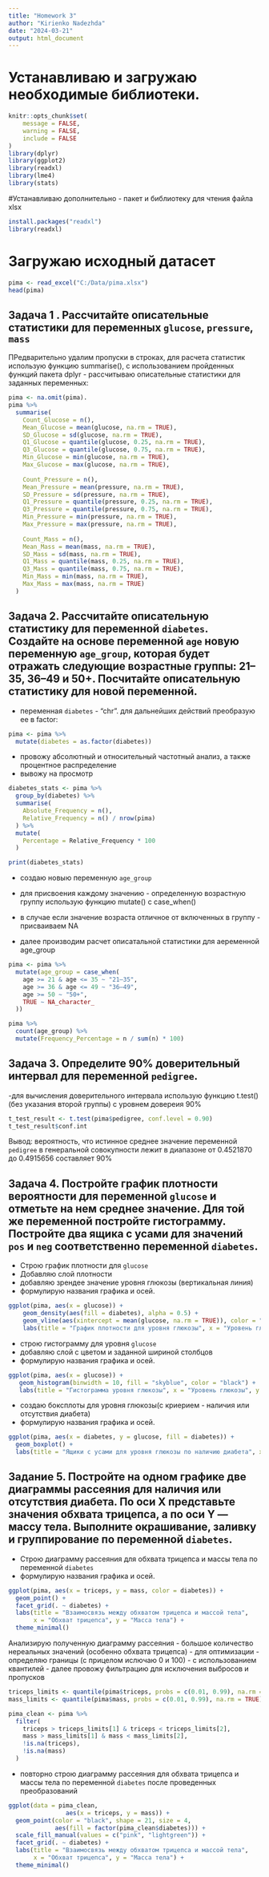 ---
title: "Homework 3"
author: "Kirienko Nadezhda"
date: "2024-03-21"
output: html_document
---

# Устанавливаю и загружаю необходимые библиотеки.
```{r setup, include=TRUE, message=FALSE, warning=FALSE}
knitr::opts_chunk$set(
	message = FALSE,
	warning = FALSE,
	include = FALSE
)
library(dplyr)
library(ggplot2)
library(readxl)
library(lme4)
library(stats)
```
#Устанавливаю дополнительно - пакет и библиотеку для чтения файла xlsx
```{r}
install.packages("readxl")
library(readxl)
```
# Загружаю исходный датасет

```{r}
pima <- read_excel("C:/Data/pima.xlsx")
head(pima)
```
## Задача  1 . Рассчитайте описательные статистики для переменных `glucose`, `pressure`, `mass`
ПРедварительно удалим пропуски в строках, для расчета статистик использую функцию summarise(), с использованием пройденных функций пакета dplyr - рассчитываю описательные статистики для заданных переменных:
```{r}
pima <- na.omit(pima).
pima %>%
  summarise( 
    Count_Glucose = n(), 
    Mean_Glucose = mean(glucose, na.rm = TRUE), 
    SD_Glucose = sd(glucose, na.rm = TRUE), 
    Q1_Glucose = quantile(glucose, 0.25, na.rm = TRUE), 
    Q3_Glucose = quantile(glucose, 0.75, na.rm = TRUE), 
    Min_Glucose = min(glucose, na.rm = TRUE),  
    Max_Glucose = max(glucose, na.rm = TRUE),  
    
    Count_Pressure = n(), 
    Mean_Pressure = mean(pressure, na.rm = TRUE), 
    SD_Pressure = sd(pressure, na.rm = TRUE), 
    Q1_Pressure = quantile(pressure, 0.25, na.rm = TRUE),
    Q3_Pressure = quantile(pressure, 0.75, na.rm = TRUE), 
    Min_Pressure = min(pressure, na.rm = TRUE),
    Max_Pressure = max(pressure, na.rm = TRUE), 
    
    Count_Mass = n(), 
    Mean_Mass = mean(mass, na.rm = TRUE), 
    SD_Mass = sd(mass, na.rm = TRUE), 
    Q1_Mass = quantile(mass, 0.25, na.rm = TRUE), 
    Q3_Mass = quantile(mass, 0.75, na.rm = TRUE), 
    Min_Mass = min(mass, na.rm = TRUE), 
    Max_Mass = max(mass, na.rm = TRUE) 
  )

```
## Задача 2.  Рассчитайте описательную статистику для переменной `diabetes`. Создайте на основе переменной `age` новую переменную `age_group`, которая будет отражать следующие возрастные группы: 21–35, 36–49 и 50+. Посчитайте описательную статистику для новой переменной.
- переменная `diabetes` - "chr". для дальнейших действий преобразую ее в factor:
```{r, include=TRUE}
pima <- pima %>%
  mutate(diabetes = as.factor(diabetes))
```
- провожу абсолютный и относительный частотный анализ, а также процентное распределение
- вывожу на просмотр
```{r, include=TRUE}

diabetes_stats <- pima %>%
  group_by(diabetes) %>%
  summarise(
    Absolute_Frequency = n(), 
    Relative_Frequency = n() / nrow(pima) 
  ) %>%
  mutate(
    Percentage = Relative_Frequency * 100 
  )

print(diabetes_stats)
```
- создаю новыю переменную `age_group`
- для присвоения каждому значению - определенную возрастную группу использую функцию mutate() с case_when()
- в случае если значение возраста отличное от включенных в группу - присваиваем NA

- далее производим расчет описатальной статистики для аеременной age_group
```{r, include=TRUE}
pima <- pima %>%
  mutate(age_group = case_when( 
    age >= 21 & age <= 35 ~ "21–35", 
    age >= 36 & age <= 49 ~ "36–49", 
    age >= 50 ~ "50+", 
    TRUE ~ NA_character_
  ))

pima %>%
  count(age_group) %>% 
  mutate(Frequency_Percentage = n / sum(n) * 100)

```
## Задача 3. Определите 90% доверительный интервал для переменной `pedigree`.

-для вычисления доверительного интервала использую функцию t.test() (без указания второй группы) с уровнем довереия 90%
```{r, include=TRUE}
t_test_result <- t.test(pima$pedigree, conf.level = 0.90) 
t_test_result$conf.int

```
Вывод:  вероятность, что истинное среднее значение переменной `pedigree` в генеральной совокупности лежит в диапазоне от 0.4521870 до 0.4915656 составляет 90%


## Задача 4. Постройте график плотности вероятности для переменной `glucose` и отметьте на нем среднее значение. Для той же переменной постройте гистограмму. Постройте два ящика с усами для значений `pos` и `neg` соответственно переменной `diabetes`.

- Строю график плотности для `glucose`
- Добавляю слой плотности 
- добавляю зрендее значение уровня глюкозы (вертикальная линия)
- формулирую названия графика и осей.
```{r, include=TRUE}
ggplot(pima, aes(x = glucose)) +
    geom_density(aes(fill = diabetes), alpha = 0.5) +
    geom_vline(aes(xintercept = mean(glucose, na.rm = TRUE)), color = "red", linetype = "dashed") +
    labs(title = "График плотности для уровня глюкозы", x = "Уровень глюкозы", y = "Плотность")

```
- строю гистограмму для уровня `glucose`
- добавляю слой с цветом и заданной шириной столбцов
- формулирую названия графика и осей.
```{r}
ggplot(pima, aes(x = glucose)) +
   geom_histogram(binwidth = 10, fill = "skyblue", color = "black") +
   labs(title = "Гистограмма уровня глюкозы", x = "Уровень глюкозы", y = "Частота")
```
- создаю боксплоты для уровня глюкозы(с криерием - наличия или отсутствия диабета)
- формулирую названия графика и осей.
```{r}
ggplot(pima, aes(x = diabetes, y = glucose, fill = diabetes)) +
  geom_boxplot() +
  labs(title = "Ящики с усами для уровня глюкозы по наличию диабета", x = "Диабет", y = "Уровень глюкозы")
```
## Задание 5. Постройте на одном графике две диаграммы рассеяния для наличия или отсутствия диабета. По оси X представьте значения обхвата трицепса, а по оси Y — массу тела. Выполните окрашивание, заливку и группирование по переменной `diabetes`.

- Строю диаграмму рассеяния для обхвата трицепса и массы тела по переменной `diabetes`
- формулирую названия графика и осей.
```{r}
ggplot(pima, aes(x = triceps, y = mass, color = diabetes)) +
  geom_point() +
  facet_grid(. ~ diabetes) +
  labs(title = "Взаимосвязь между обхватом трицепса и массой тела",
       x = "Обхват трицепса", y = "Масса тела") +
  theme_minimal()
```

Анализирую полученную диаграмму рассеяния  - большое количество нереальных значений (особенно обхвата трицепса)
- для оптимизации  - определяю границы (с прицелом ислючаю 0 и 100) - с использованием квантилей
- далее провожу фильтрацию для исключения выбросов и пропусков
```{r}
triceps_limits <- quantile(pima$triceps, probs = c(0.01, 0.99), na.rm = TRUE)
mass_limits <- quantile(pima$mass, probs = c(0.01, 0.99), na.rm = TRUE)

pima_clean <- pima %>%
  filter(
    triceps > triceps_limits[1] & triceps < triceps_limits[2], 
    mass > mass_limits[1] & mass < mass_limits[2], 
    !is.na(triceps), 
    !is.na(mass)
  )

```
- повторно строю диаграмму рассеяния для обхвата трицепса и массы тела по переменной `diabetes` после проведенных преобразований
```{r}
ggplot(data = pima_clean,
                aes(x = triceps, y = mass)) +
  geom_point(color = "black", shape = 21, size = 4,
             aes(fill = factor(pima_clean$diabetes))) +
  scale_fill_manual(values = c("pink", "lightgreen")) +
  facet_grid(. ~ diabetes) +
  labs(title = "Взаимосвязь между обхватом трицепса и массой тела",
       x = "Обхват трицепса", y = "Масса тела") +
  theme_minimal()
```

